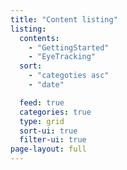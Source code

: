 ```yaml
---
title: "Content listing"
listing:
  contents:
    - "GettingStarted"
    - "EyeTracking"
  sort:
    - "categoties asc"
    - "date"

  feed: true
  categories: true
  type: grid
  sort-ui: true
  filter-ui: true
page-layout: full
---
```

